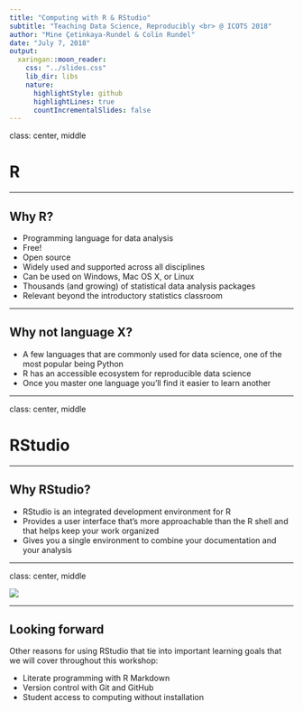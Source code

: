 ```yaml
---
title: "Computing with R & RStudio"
subtitle: "Teaching Data Science, Reproducibly <br> @ ICOTS 2018"
author: "Mine Çetinkaya-Rundel & Colin Rundel"
date: "July 7, 2018"
output:
  xaringan::moon_reader:
    css: "../slides.css"
    lib_dir: libs
    nature:
      highlightStyle: github
      highlightLines: true
      countIncrementalSlides: false
---
```


class: center, middle

# R

---

## Why R?

- Programming language for data analysis
- Free!
- Open source
- Widely used and supported across all disciplines
- Can be used on Windows, Mac OS X, or Linux
- Thousands (and growing) of statistical data analysis packages
- Relevant beyond the introductory statistics classroom

---

## Why not language X?

- A few languages that are commonly used for data science, one of the most 
popular being Python
- R has an accessible ecosystem for reproducible data science
- Once you master one language you'll find it easier to learn another

---

class: center, middle

# RStudio

---

## Why RStudio?

- RStudio is an integrated development environment for R
- Provides a user interface that's more approachable than the R shell and 
that helps keep your work organized
- Gives you a single environment to combine your documentation and your
analysis

---

class: center, middle

![](img/rstudio-splash.png)

---

## Looking forward

Other reasons for using RStudio that tie into important learning goals that 
we will cover throughout this workshop:

- Literate programming with R Markdown
- Version control with Git and GitHub
- Student access to computing without installation




